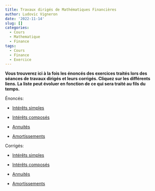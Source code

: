 ```yaml
---
title: Travaux dirigés de Mathématiques Financières
author: Ludovic Vigneron
date: '2022-11-14'
slug: []
categories:
  - Cours
  - Mathematique
  - Finance
tags:
  - Cours
  - Finance
  - Exercice
---
```


**Vous trouverez ici à la fois les énoncés des exercices traités lors des séances de travaux dirigés et leurs corrigés. Cliquez sur les différents liens. La liste peut évoluer en fonction de ce qui sera traité au fils du temps.**

Énoncés:

* [Intérêts simples](enonce/td1_en_v1.pdf)

* [Intérêts composés](enonce/td2_en_v1.pdf)

* [Annuités](enonce/td3_en_v1.pdf)

* [Amortissements](enonce/td4_en_v1.pdf)

Corrigés: 

* [Intérêts simples](correction/td1_rep_v1_c.pdf)

* [Intérêts composés](correction/td2_rep_v1_c.pdf)

* [Annuités](correction/td3_rep_v1_c.pdf)

* [Amortissements](correction/td4_rep_v1.pdf)
